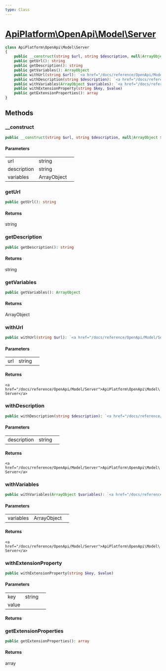 ```yaml
---
type: Class
---
```


# [ApiPlatform\OpenApi\Model\Server](/docs/reference/OpenApi/Model/Server)



```php
class ApiPlatform\OpenApi\Model\Server
{
    public __construct(string $url, string $description, null|ArrayObject $variables)
    public getUrl(): string
    public getDescription(): string
    public getVariables(): ArrayObject
    public withUrl(string $url): `<a href="/docs/reference/OpenApi/Model/Server">ApiPlatform\OpenApi\Model\Server</a>`
    public withDescription(string $description): `<a href="/docs/reference/OpenApi/Model/Server">ApiPlatform\OpenApi\Model\Server</a>`
    public withVariables(ArrayObject $variables): `<a href="/docs/reference/OpenApi/Model/Server">ApiPlatform\OpenApi\Model\Server</a>`
    public withExtensionProperty(string $key, $value)
    public getExtensionProperties(): array
}
```
## Methods

### __construct



```php
public __construct(string $url, string $description, null|ArrayObject $variables)
```

#### Parameters

<table><tbody>
<tr><td>url</td><td>string</td><td></td></tr><tr><td>description</td><td>string</td><td></td></tr><tr><td>variables</td><td>ArrayObject</td><td></td></tr>
</tbody>
</table>

### getUrl



```php
public getUrl(): string
```

#### Returns

string

### getDescription



```php
public getDescription(): string
```

#### Returns

string

### getVariables



```php
public getVariables(): ArrayObject
```

#### Returns

ArrayObject

### withUrl



```php
public withUrl(string $url): `<a href="/docs/reference/OpenApi/Model/Server">ApiPlatform\OpenApi\Model\Server</a>`
```

#### Parameters

<table><tbody>
<tr><td>url</td><td>string</td><td></td></tr>
</tbody>
</table>

#### Returns

`<a href="/docs/reference/OpenApi/Model/Server">ApiPlatform\OpenApi\Model\Server</a>`

### withDescription



```php
public withDescription(string $description): `<a href="/docs/reference/OpenApi/Model/Server">ApiPlatform\OpenApi\Model\Server</a>`
```

#### Parameters

<table><tbody>
<tr><td>description</td><td>string</td><td></td></tr>
</tbody>
</table>

#### Returns

`<a href="/docs/reference/OpenApi/Model/Server">ApiPlatform\OpenApi\Model\Server</a>`

### withVariables



```php
public withVariables(ArrayObject $variables): `<a href="/docs/reference/OpenApi/Model/Server">ApiPlatform\OpenApi\Model\Server</a>`
```

#### Parameters

<table><tbody>
<tr><td>variables</td><td>ArrayObject</td><td></td></tr>
</tbody>
</table>

#### Returns

`<a href="/docs/reference/OpenApi/Model/Server">ApiPlatform\OpenApi\Model\Server</a>`

### withExtensionProperty



```php
public withExtensionProperty(string $key, $value)
```

#### Parameters

<table><tbody>
<tr><td>key</td><td>string</td><td></td></tr><tr><td>value</td><td></td><td></td></tr>
</tbody>
</table>

#### Returns



### getExtensionProperties



```php
public getExtensionProperties(): array
```

#### Returns

array
